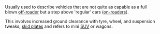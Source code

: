 {{unsourced|date=August 2007}}
{{wikify}}
Usually used to describe vehicles that are not quite as capable as a full blown [[off-roader]] but a step above 'regular' cars ([[on-roaders]]).

This involves increased ground clearance with tyre, wheel, and suspension tweaks, [[skid plates]] and refers to mini [[SUV]] or wagons.
{{stub}}